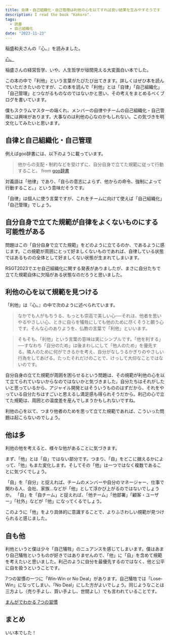 ```yaml
---
title: 自律・自己組織化・自己管理は利他の心を以てすれば良い結果を生みやすそうです
description: I read the book "Kokoro".
tags:
  - 読書
  - 自己組織化
date: "2023-11-23"
---
```


稲盛和夫さんの『心。』を読みました。

[心。](https://amzn.to/47X8aPA)

稲盛さんの経営哲学、いや、人生哲学が垣間見える大変面白い本でした。

この本の中で「利他」という言葉がたびたび出てきます。詳しくはぜひ本を読んでいただきたいのですが、この本を読んで「利他」とは「自律」「自己組織化」「自己管理」とつながるものなのではないかと思い、その考えをまとめるべくブログを書いています。

僕もスクラムマスターの端くれ、メンバーの自律やチームの自己組織化・自己管理には興味があります。大事なのは利他の心なのかもしれない。この気づきを明文化してみたいと思います。

## 自律と自己組織化・自己管理

例えばgoo辞書には、以下のように載っています。

> 他からの支配・制約などを受けずに、自分自身で立てた規範に従って行動すること。
> from [goo辞書](https://dictionary.goo.ne.jp/word/%E8%87%AA%E5%BE%8B/)

対義語は「他律」であり、「自らの意志によらず、他からの命令、強制によって行動すること。」という意味だそうです。

「自律」は個人に使う言葉ですが、これをチームに向けて使えば「自己組織化」「自己管理」でしょう。

## 自分自身で立てた規範が自律をよくないものにする可能性がある

問題はこの「自分自身で立てた規範」をどのように立てるのか、であるように感じます。この規範が周囲にとって好ましくないものであれば、自律している状態ではあるものの全体として好ましくない状態が生まれてしまいます。

RSGT2023でエセ自己組織化に関する発表がありましたが、まさに自分たちで立てた規範自体に欠陥がある状態なのだろうと思いました。

<script defer class="speakerdeck-embed" data-slide="17" data-id="26cd52175b5d48ca9f23dacec2fbbe90" data-ratio="1.7777777777777777" src="//speakerdeck.com/assets/embed.js"></script>

## 利他の心を以て規範を見つける

「利他」は『心。』の中で次のように述べられています。

> なかでも人がもちうる、もっとも崇高で美しい心──それは、他者を思いやるやさしい心、ときに自らを犠牲にしても他のために尽くそうと願う心です。そんな心のありようを、仏教の言葉で「利他」といいます。

> そもそも、「利他」という言葉の意味は実にシンプルです。「他を利する」──すなわち「自分のため」は後まわしにして「他人のため」を優先する。隣人のために何ができるかを考え、自分がなしうるかぎりのやさしい行為をしてあげる。たったそれだけのことで、けっして大仰なことではないのです。

自分自身の立てた規範が周囲を困らせるという問題は、その規範が利他の心を以て立てられていないからなのではないかと気づきました。自分たちはそれがしたいと思っているから、アジャイル開発とはそういうもののはずだから、それをやっている自分たちはすごいと思えるし満足感も得られそうだから。利己の心で立てた規範は、周囲との温度差を産んでしまうかもしれないですね。

利他の心を以て、つまり他者のためを思って立てた規範であれば、こういった問題は起こらないのでしょう。

## 他は多

利他の他を考えると、様々な他があることに気づきます。

まず、「他」とは「自」ではない部分です。つまり、「自」をどこに据えるかによって、「他」もまた変化します。そしてその「他」は一つではなく複数であることに気づくでしょう。

「自」を「自分」と捉えれば、チームのメンバーや自分のマネージャー、仕事で関わる人、会社、家族…などが「他」として浮かび上がるのではないでしょうか。
「自」を「自チーム」と捉えれば、「他チーム」「他部署」「顧客・ユーザー」「社外」などが「他」になってくるでしょう。

このように「他」をより具体的に意識することで、よりふさわしい規範が見つけられると感じました。

## 自も他

利他というと僕は少々「自己犠牲」のニュアンスを感じてしまいます。僕はあまり自己犠牲というものが好きではありませんので、「他」に「自」を含めて規範を考えたいと思いました。利己のように自分を最優先するのではなく、他と公平に自を扱うということです。

7つの習慣の一つに「Win-Win or No Deal」があります。自己犠牲では「Lose-Win」になってしまい、「No Deal」にした方がよいでしょう。同じようなことは三方よし（売り手よし、買い手よし、世間よし）でも言われていることです。

[まんがでわかる 7つの習慣](https://amzn.to/3HEaJLT)

## まとめ

いい本でした！